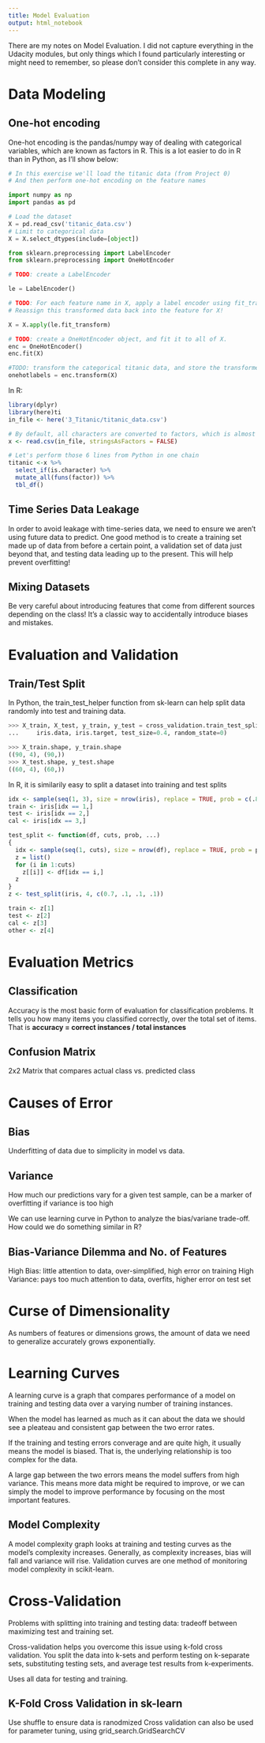 ```yaml
---
title: Model Evaluation
output: html_notebook
---
```


  
There are my notes on Model Evaluation. I did not capture everything in the
Udacity modules, but only things which I found particularly interesting
or might need to remember, so please don't consider this complete in any way.


# Data Modeling

## One-hot encoding

One-hot encoding is the pandas/numpy way of dealing with categorical variables,
which are known as factors in R. This is a lot easier to do in R than in Python,
as I'll show below:

```python
# In this exercise we'll load the titanic data (from Project 0)
# And then perform one-hot encoding on the feature names

import numpy as np
import pandas as pd

# Load the dataset
X = pd.read_csv('titanic_data.csv')
# Limit to categorical data
X = X.select_dtypes(include=[object])

from sklearn.preprocessing import LabelEncoder
from sklearn.preprocessing import OneHotEncoder

# TODO: create a LabelEncoder

le = LabelEncoder()

# TODO: For each feature name in X, apply a label encoder using fit_transform
# Reassign this transformed data back into the feature for X!

X = X.apply(le.fit_transform)

# TODO: create a OneHotEncoder object, and fit it to all of X.
enc = OneHotEncoder()
enc.fit(X)

#TODO: transform the categorical titanic data, and store the transformed labels in the variable `onehotlabels`
onehotlabels = enc.transform(X)
```

In R:

```r
library(dplyr)
library(here)ti
in_file <- here('3_Titanic/titanic_data.csv')

# By default, all characters are converted to factors, which is almost too easy
x <- read.csv(in_file, stringsAsFactors = FALSE)

# Let's perform those 6 lines from Python in one chain
titanic <-x %>%
  select_if(is.character) %>%
  mutate_all(funs(factor)) %>%
  tbl_df()
```

## Time Series Data Leakage

In order to avoid leakage with time-series data, we need to ensure we aren't
using future data to predict. One good method is to create a training set made 
up of data from before a certain point, a validation set of data just beyond
that, and testing data leading up to the present. This will help prevent 
overfitting! 

## Mixing Datasets

Be very careful about introducing features that come from different sources 
depending on the class! It’s a classic way to accidentally introduce biases and
mistakes.

# Evaluation and Validation

## Train/Test Split

In Python, the train_test_helper function from sk-learn can help split data
randomly into test and training data.


```python
>>> X_train, X_test, y_train, y_test = cross_validation.train_test_split(
...     iris.data, iris.target, test_size=0.4, random_state=0)

>>> X_train.shape, y_train.shape
((90, 4), (90,))
>>> X_test.shape, y_test.shape
((60, 4), (60,))
```

In R, it is similarily easy to split a dataset into training and test splits

```r
idx <- sample(seq(1, 3), size = nrow(iris), replace = TRUE, prob = c(.8, .2, .2))
train <- iris[idx == 1,]
test <- iris[idx == 2,]
cal <- iris[idx == 3,]

test_split <- function(df, cuts, prob, ...)
{
  idx <- sample(seq(1, cuts), size = nrow(df), replace = TRUE, prob = prob, ...)
  z = list()
  for (i in 1:cuts)
    z[[i]] <- df[idx == i,]
  z
}
z <- test_split(iris, 4, c(0.7, .1, .1, .1))

train <- z[1]
test <- z[2]
cal <- z[3]
other <- z[4]
```


# Evaluation Metrics

## Classification

Accuracy is the most basic form of evaluation for classification problems. It 
tells you how many items you classified correctly, over the total set of items.
That is **accuracy = correct instances / total instances**

## Confusion Matrix

2x2 Matrix that compares actual class vs. predicted class

# Causes of Error

## Bias

Underfitting of data due to simplicity in model vs data. 

## Variance

How much our predictions vary for a given test sample, can be a marker of
overfitting if variance is too high

We can use learning curve in Python to analyze the bias/variane trade-off.
How could we do something similar in R?

## Bias-Variance Dilemma and No. of Features

High Bias: little attention to data, over-simplified, high error on training
High Variance: pays too much attention to data, overfits, higher error on test set

# Curse of Dimensionality

As numbers of features or dimensions grows, the amount of data we need to 
generalize accurately grows exponentially.

# Learning Curves

A learning curve is a graph that compares performance of a model on training and 
testing data over a varying number of training instances.

When the model has learned as much as it can about the data we should see a 
pleateau and consistent gap between the two error rates.

If the training and testing errors converage and are quite high, it usually 
means the model is biased. That is, the underlying relationship is too
complex for the data.

A large gap between the two errors means the model suffers from high variance. 
This means more data might be required to improve, or we can simply the model
to improve performance by focusing on the most important features.

## Model Complexity

A model complexity graph looks at training and testing curves as the model's
complexity increases. Generally, as complexity increases, bias will fall and
variance will rise. Validation curves are one method of monitoring model complexity
in scikit-learn.

# Cross-Validation

Problems with splitting into training and testing data: tradeoff between maximizing
test and training set. 

Cross-validation helps you overcome this issue using k-fold cross validation. 
You split the data into k-sets and perform testing on k-separate sets, 
substituting testing sets, and average test results from k-experiments. 

Uses all data for testing and training. 

## K-Fold Cross Validation in sk-learn

Use shuffle to ensure data is ranodmized
Cross validation can also be used for parameter tuning, using grid_search.GridSearchCV